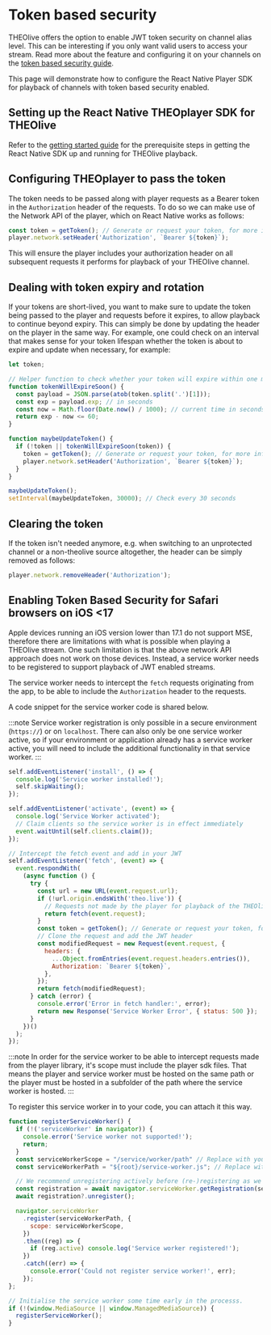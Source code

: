 # Token based security

THEOlive offers the option to enable JWT token security on channel alias level. This can be interesting if you only want valid users to access your stream. Read more about the feature and configuring it on your channels on the [token based security guide](/theolive/platform/security/token-based-security).

This page will demonstrate how to configure the React Native Player SDK for playback of channels with token based security enabled.

## Setting up the React Native THEOplayer SDK for THEOlive

Refer to the [getting started guide](../getting-started) for the prerequisite steps in getting the React Native SDK up and running for THEOlive playback.

## Configuring THEOplayer to pass the token

The token needs to be passed along with player requests as a Bearer token in the `Authorization` header of the requests. To do so we can make use of the Network API of the player, which on React Native works as follows:

```javascript
const token = getToken(); // Generate or request your token, for more information check the token based security guide linked above.
player.network.setHeader('Authorization', `Bearer ${token}`);
```

This will ensure the player includes your authorization header on all subsequent requests it performs for playback of your THEOlive channel.

## Dealing with token expiry and rotation

If your tokens are short-lived, you want to make sure to update the token being passed to the player and requests before it expires, to allow playback to continue beyond expiry. This can simply be done by updating the header on the player in the same way. For example, one could check on an interval that makes sense for your token lifespan whether the token is about to expire and update when necessary, for example:

```javascript
let token;

// Helper function to check whether your token will expire within one minute from now
function tokenWillExpireSoon() {
  const payload = JSON.parse(atob(token.split('.')[1]));
  const exp = payload.exp; // in seconds
  const now = Math.floor(Date.now() / 1000); // current time in seconds
  return exp - now <= 60;
}

function maybeUpdateToken() {
  if (!token || tokenWillExpireSoon(token)) {
    token = getToken(); // Generate or request your token, for more information check the token based security guide linked above.
    player.network.setHeader('Authorization', `Bearer ${token}`);
  }
}

maybeUpdateToken();
setInterval(maybeUpdateToken, 30000); // Check every 30 seconds
```

## Clearing the token

If the token isn't needed anymore, e.g. when switching to an unprotected channel or a non-theolive source altogether, the header can be simply removed as follows:

```javascript
player.network.removeHeader('Authorization');
```

## Enabling Token Based Security for Safari browsers on iOS \<17

Apple devices running an iOS version lower than 17.1 do not support MSE, therefore there are limitations with what is possible when playing a THEOlive stream. One such limitation is that the above network API approach does not work on those devices. Instead, a service worker needs to be registered to support playback of JWT enabled streams.

The service worker needs to intercept the `fetch` requests originating from the app, to be able to include the `Authorization` header to the requests.

A code snippet for the service worker code is shared below.

:::note
Service worker registration is only possible in a secure environment (`https://`) or on `localhost`. There can also only be one service worker active, so if your environment or application already has a service worker active, you will need to include the additional functionality in that service worker.
:::

```javascript title="iOS Safari service worker"
self.addEventListener('install', () => {
  console.log('Service worker installed!');
  self.skipWaiting();
});

self.addEventListener('activate', (event) => {
  console.log('Service Worker activated');
  // Claim clients so the service worker is in effect immediately
  event.waitUntil(self.clients.claim());
});

// Intercept the fetch event and add in your JWT
self.addEventListener('fetch', (event) => {
  event.respondWith(
    (async function () {
      try {
        const url = new URL(event.request.url);
        if (!url.origin.endsWith('theo.live')) {
          // Requests not made by the player for playback of the THEOlive channel should not be modified.
          return fetch(event.request);
        }
        const token = getToken(); // Generate or request your token, for more information check the token based security guide linked above.
        // Clone the request and add the JWT header
        const modifiedRequest = new Request(event.request, {
          headers: {
            ...Object.fromEntries(event.request.headers.entries()),
            Authorization: `Bearer ${token}`,
          },
        });
        return fetch(modifiedRequest);
      } catch (error) {
        console.error('Error in fetch handler:', error);
        return new Response('Service Worker Error', { status: 500 });
      }
    })()
  );
});
```

:::note
In order for the service worker to be able to intercept requests made from the player library, it's scope must include the player sdk files. That means the player and service worker must be hosted on the same path or the player must be hosted in a subfolder of the path where the service worker is hosted.
:::

To register this service worker in to your code, you can attach it this way.

```javascript title="Register service worker"
function registerServiceWorker() {
  if (!('serviceWorker' in navigator)) {
    console.error('Service worker not supported!');
    return;
  }
  const serviceWorkerScope = "/service/worker/path" // Replace with your own path to the service worker location.
  const serviceWorkerPath = "${root}/service-worker.js"; // Replace with the filename of your service worker.

  // We recommend unregistering actively before (re-)registering as we've seen issues where hard reloads could cause issues if the service worker wasn't unregistered.
  const registration = await navigator.serviceWorker.getRegistration(serviceWorkerPath);
  await registration?.unregister();

  navigator.serviceWorker
    .register(serviceWorkerPath, {
      scope: serviceWorkerScope,
    })
    .then((reg) => {
      if (reg.active) console.log('Service worker registered!');
    })
    .catch((err) => {
      console.error('Could not register service worker!', err);
    });
};

// Initialise the service worker some time early in the processs.
if (!(window.MediaSource || window.ManagedMediaSource)) {
  registerServiceWorker();
}
```
